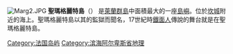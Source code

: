 [[File:Marg2.JPG|thumb]]
'''聖瑪格麗特島'''（{{lang-fr|Île Sainte-Marguerite}}） 是[[萊蘭群島|萊蘭群島]]中面積最大的一座[[島嶼|島嶼]]。位於[[坎城|坎城]]附近的海上。聖瑪格麗特島以其的監獄而聞名，17世紀時[[鐵面人|鐵面人]]傳說的舞台就是在聖瑪格麗特島。

{{Commonscat|Île Sainte-Marguerite}}

{{coord|43|31|09|N|7|02|57|E|region:FR_type:isle_source:dewiki|display=title}}

[[Category:法国岛屿|Category:法国岛屿]]
[[Category:滨海阿尔卑斯省地理|Category:滨海阿尔卑斯省地理]]
{{france-geo-stub}}